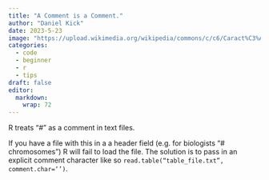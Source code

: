 ```yaml
---
title: "A Comment is a Comment."
author: "Daniel Kick"
date: 2023-5-23
image: "https://upload.wikimedia.org/wikipedia/commons/c/c6/Caract%C3%A8re_latin_d%27%C3%A9criture%2C_R_r.png"
categories: 
  - code
  - beginner
  - r
  - tips
draft: false
editor:
  markdown: 
    wrap: 72
---
```


R treats "#" as a comment in text files.

If you have a file with this in a a header field (e.g. for biologists "# chromosomes") R will fail to load the file. The solution is to pass in an explicit
comment character like so `read.table(“table_file.txt”, comment.char=‘’)`.